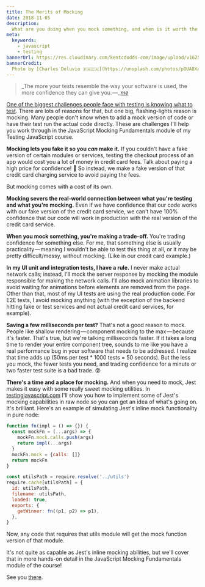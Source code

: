 ```yaml
---
title: The Merits of Mocking
date: 2018-11-05
description:
  What are you doing when you mock something, and when is it worth the cost?
meta:
  keywords:
    - javascript
    - testing
bannerUrl: https://res.cloudinary.com/kentcdodds-com/image/upload/v1625033423/kentcdodds.com/content/blog/the-merits-of-mocking/banner.jpg
bannerCredit:
  Photo by [Charles Deluvio 🇵🇭🇨🇦](https://unsplash.com/photos/pOUA8Xay514)
---
```


> _The more your tests resemble the way your software is used, the more
> confidence they can give
> you. — _[_me_](https://twitter.com/kentcdodds/status/977018512689455106)

[One of the biggest challenges people face with testing is knowing what to test](https://twitter.com/kentcdodds/status/1048645068616163328).
There are lots of reasons for that, but one big, flashing-lights reason is
mocking. Many people don't know when to add a mock version of code or have their
test run the actual code directly. These are challenges I'll help you work
through in the JavaScript Mocking Fundamentals module of my Testing JavaScript
course.

**Mocking lets you fake it so you _can_ make it.** If you couldn't have a fake
version of certain modules or services, testing the checkout process of an app
would cost you a lot of money in credit card fees. Talk about paying a high
price for confidence! 🤑 So instead, we make a fake version of that credit card
charging service to avoid paying the fees.

But mocking comes with a cost of its own.

**Mocking severs the real-world connection between what you're testing and what
you're mocking.** Even if we have confidence that our code works with our fake
version of the credit card service, we can't have 100% confidence that our code
will work in production with the real version of the credit card service.

**When you mock something, you're making a trade-off.** You're trading
confidence for something else. For me, that something else is usually
practicality — meaning I wouldn't be able to test this thing at all, or it may
be pretty difficult/messy, without mocking. (Like in our credit card example.)

**In my UI unit and integration tests, I have a rule.** I never make actual
network calls; instead, I'll mock the server response by mocking the module
responsible for making the network calls. I'll also mock animation libraries to
avoid waiting for animations before elements are removed from the page. Other
than that, most of my UI tests are using the real production code. For E2E
tests, I avoid mocking anything (with the exception of the backend hitting fake
or test services and not actual credit card services, for example).

**Saving a few milliseconds per test?** That's not a good reason to mock. People
like shallow rendering — component mocking to the max — because it's faster.
That's true, but we're talking milliseconds faster. If it takes a long time to
render your entire component tree, sounds to me like you have a real performance
bug in your software that needs to be addressed. I realize that time adds up
(50ms per test \* 1000 tests = 50 seconds). But the less you mock, the fewer
tests you need, and trading confidence for a minute or two faster test suite is
a bad trade. 😵

**There's a time and a place for mocking.** And when you need to mock, Jest
makes it easy with some really sweet mocking utilities. In
[testingjavascript.com](https://testingjavascript.com) I'll show you how to
implement some of Jest's mocking capabilities in raw node so you can get an idea
of what's going on. It's brilliant. Here's an example of simulating Jest's
inline mock functionality in pure node:

```js
function fn(impl = () => {}) {
  const mockFn = (...args) => {
    mockFn.mock.calls.push(args)
    return impl(...args)
  }
  mockFn.mock = {calls: []}
  return mockFn
}

const utilsPath = require.resolve('../utils')
require.cache[utilsPath] = {
  id: utilsPath,
  filename: utilsPath,
  loaded: true,
  exports: {
    getWinner: fn((p1, p2) => p1),
  },
}
```

Now, any code that requires that utils module will get the mock function version
of that module.

It's not quite as capable as Jest's inline mocking abilities, but we'll cover
that in more hands-on detail in the JavaScript Mocking Fundamentals module of
the course!

See you [there](https://testingjavascript.com).
